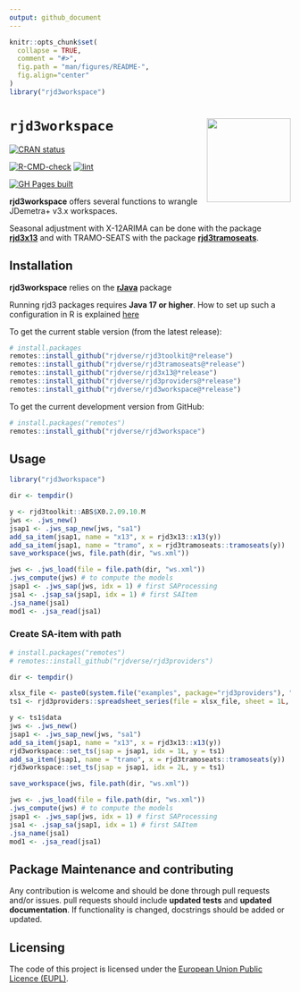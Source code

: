 ```yaml
---
output: github_document
---
```


<!-- README.md is generated from README.Rmd. Please edit that file -->

```r
knitr::opts_chunk$set(
  collapse = TRUE,
  comment = "#>",
  fig.path = "man/figures/README-",
  fig.align="center"
)
library("rjd3workspace")
```

# `rjd3workspace` <a href="https://rjdverse.github.io/rjd3workspace/"><img src="man/figures/logo.png" align="right" height="150" style="float:right; height:150px;"/></a>

<!-- badges: start -->
[![CRAN status](https://www.r-pkg.org/badges/version/rjd3workspace)](https://CRAN.R-project.org/package=rjd3workspace)

[![R-CMD-check](https://github.com/rjdverse/rjd3workspace/actions/workflows/R-CMD-check.yaml/badge.svg)](https://github.com/rjdverse/rjd3workspace/actions/workflows/R-CMD-check.yaml)
[![lint](https://github.com/rjdverse/rjd3workspace/actions/workflows/lint.yaml/badge.svg)](https://github.com/rjdverse/rjd3workspace/actions/workflows/lint.yaml)

[![GH Pages built](https://github.com/rjdverse/rjd3workspace/actions/workflows/pkgdown.yaml/badge.svg)](https://github.com/rjdverse/rjd3workspace/actions/workflows/pkgdown.yaml)
<!-- badges: end -->


**rjd3workspace** offers several functions to wrangle JDemetra+ v3.x workspaces.

Seasonal adjustment with X-12ARIMA can be done with the package [**rjd3x13**](https://github.com/rjdverse/rjd3x13) and with TRAMO-SEATS with the package [**rjd3tramoseats**](https://github.com/rjdverse/rjd3tramoseats).


## Installation

**rjd3workspace** relies on the [**rJava**](https://CRAN.R-project.org/package=rJava) package 

Running rjd3 packages requires **Java 17 or higher**. How to set up such a configuration in R is explained [here](https://jdemetra-new-documentation.netlify.app/#Rconfig)

To get the current stable version (from the latest release):

```r
# install.packages
remotes::install_github("rjdverse/rjd3toolkit@*release")
remotes::install_github("rjdverse/rjd3tramoseats@*release")
remotes::install_github("rjdverse/rjd3x13@*release")
remotes::install_github("rjdverse/rjd3providers@*release")
remotes::install_github("rjdverse/rjd3workspace@*release")
```

To get the current development version from GitHub:

```r
# install.packages("remotes")
remotes::install_github("rjdverse/rjd3workspace")
```


## Usage

```r
library("rjd3workspace")

dir <- tempdir()

y <- rjd3toolkit::ABS$X0.2.09.10.M
jws <- .jws_new()
jsap1 <- .jws_sap_new(jws, "sa1")
add_sa_item(jsap1, name = "x13", x = rjd3x13::x13(y))
add_sa_item(jsap1, name = "tramo", x = rjd3tramoseats::tramoseats(y))
save_workspace(jws, file.path(dir, "ws.xml"))

jws <- .jws_load(file = file.path(dir, "ws.xml"))
.jws_compute(jws) # to compute the models
jsap1 <- .jws_sap(jws, idx = 1) # first SAProcessing
jsa1 <- .jsap_sa(jsap1, idx = 1) # first SAItem
.jsa_name(jsa1)
mod1 <- .jsa_read(jsa1)
```


### Create SA-item with path

``` r
# install.packages("remotes")
# remotes::install_github("rjdverse/rjd3providers")

dir <- tempdir()

xlsx_file <- paste0(system.file("examples", package="rjd3providers"), "/Insee.xlsx")
ts1 <- rjd3providers::spreadsheet_series(file = xlsx_file, sheet = 1L, series = 3L)

y <- ts1$data
jws <- .jws_new()
jsap1 <- .jws_sap_new(jws, "sa1")
add_sa_item(jsap1, name = "x13", x = rjd3x13::x13(y))
rjd3workspace::set_ts(jsap = jsap1, idx = 1L, y = ts1)
add_sa_item(jsap1, name = "tramo", x = rjd3tramoseats::tramoseats(y))
rjd3workspace::set_ts(jsap = jsap1, idx = 2L, y = ts1)

save_workspace(jws, file.path(dir, "ws.xml"))

jws <- .jws_load(file = file.path(dir, "ws.xml"))
.jws_compute(jws) # to compute the models
jsap1 <- .jws_sap(jws, idx = 1) # first SAProcessing
jsa1 <- .jsap_sa(jsap1, idx = 1) # first SAItem
.jsa_name(jsa1)
mod1 <- .jsa_read(jsa1)
```


## Package Maintenance and contributing

Any contribution is welcome and should be done through pull requests and/or issues.
pull requests should include **updated tests** and **updated documentation**. If functionality is changed, docstrings should be added or updated.


## Licensing

The code of this project is licensed under the [European Union Public Licence (EUPL)](https://joinup.ec.europa.eu/collection/eupl/eupl-text-eupl-12).
